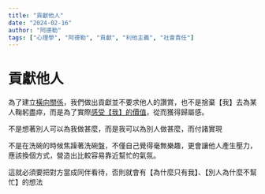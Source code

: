 ```yaml
---
title: "貢獻他人"
date: "2024-02-16"
author: "阿德勒"
tags: ["心理學", "阿德勒", "貢獻", "利他主義", "社會責任"]
---
```


# 貢獻他人

為了建立[橫向關係](https://app.heptabase.com/aa5e5fd4-4215-4de1-90fe-de29e11f0187/card/3740b016-db95-4b79-8e50-e77d20c501e5)，我們做出貢獻並不要求他人的讚賞，也不是捨棄【我】去為某人鞠躬盡瘁，而是為了實際[感受【我】的價值](https://app.heptabase.com/aa5e5fd4-4215-4de1-90fe-de29e11f0187/card/b9a03a7b-2604-452e-9849-c541cc36cd1b)，從而獲得歸屬感。



不是想著別人可以為我做甚麼，而是我可以為別人做甚麼，而付諸實現



不是在洗碗的時候焦躁著洗碗盤，不僅自己覺得毫無樂趣，更會讓他人產生壓力，應該換個方式，營造出比較容易靠近幫忙的氣氛。



這就必須要把對方當成同伴看待，否則就會有【為什麼只有我】、【別人為什麼不幫忙】的想法